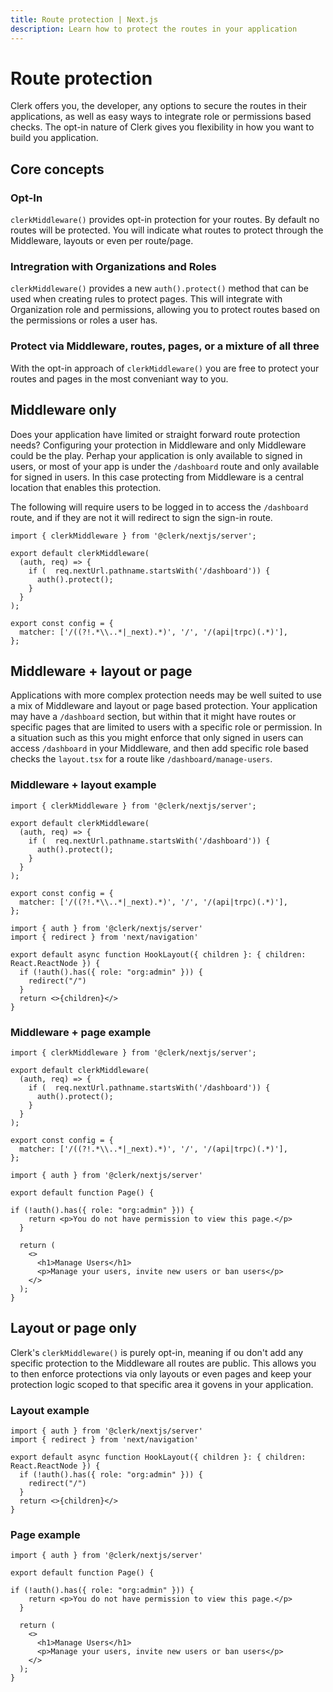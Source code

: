 ```yaml
---
title: Route protection | Next.js
description: Learn how to protect the routes in your application 
---
```


# Route protection

Clerk offers you, the developer, any options to secure the routes in their applications, as well as easy ways to integrate role or permissions based checks. The opt-in nature of Clerk gives you flexibility in how you want to build you application.


## Core concepts

### Opt-In 

`clerkMiddleware()` provides opt-in protection for your routes. By default no routes will be protected. You will indicate what routes to protect through the Middleware, layouts or even per route/page. 

### Intregration with Organizations and Roles

`clerkMiddleware()` provides a new `auth().protect()` method that can be used when creating rules to protect pages. This will integrate with Organization role and permissions, allowing you to protect routes based on the permissions or roles a user has.

### Protect via Middleware, routes, pages, or a mixture of all three

With the opt-in approach of `clerkMiddleware()` you are free to protect your routes and pages in the most conveniant way to you.


## Middleware only

Does your application have limited or straight forward route protection needs? Configuring your protection in Middleware and only Middleware could be the play. Perhap your application is only available to signed in users, or most of your app is under the `/dashboard` route and only available for signed in users. In this case protecting from Middleware is a central location that enables this protection.

The following will require users to be logged in to access the `/dashboard` route, and if they are not it will redirect to sign the sign-in route.

```tsx filename="app/src/middleware.ts"
import { clerkMiddleware } from '@clerk/nextjs/server';

export default clerkMiddleware(
  (auth, req) => {
    if (  req.nextUrl.pathname.startsWith('/dashboard')) {
      auth().protect();
    }
  }
);

export const config = {
  matcher: ['/((?!.*\\..*|_next).*)', '/', '/(api|trpc)(.*)'],
};
```

## Middleware + layout or page

Applications with more complex protection needs may be well suited to use a mix of Middleware and layout or page based protection. Your application may have a `/dashboard` section, but within that it might have routes or specific pages that are limited to users with a specific role or permission. In a situation such as this you might enforce that only signed in users can access `/dashboard` in your Middleware, and then add specific role based checks the `layout.tsx` for a route like `/dashboard/manage-users`.

### Middleware + layout example

```tsx filename="app/src/middleware.ts"
import { clerkMiddleware } from '@clerk/nextjs/server';

export default clerkMiddleware(
  (auth, req) => {
    if (  req.nextUrl.pathname.startsWith('/dashboard')) {
      auth().protect();
    }
  }
);

export const config = {
  matcher: ['/((?!.*\\..*|_next).*)', '/', '/(api|trpc)(.*)'],
};
```

```tsx filename="app/src/dashboard/manage-users/layout.tsx" 
import { auth } from '@clerk/nextjs/server'
import { redirect } from 'next/navigation'

export default async function HookLayout({ children }: { children: React.ReactNode }) {
  if (!auth().has({ role: "org:admin" })) {
    redirect("/")
  }
  return <>{children}</>
}
```

### Middleware + page example

```tsx filename="app/src/middleware.ts"
import { clerkMiddleware } from '@clerk/nextjs/server';

export default clerkMiddleware(
  (auth, req) => {
    if (  req.nextUrl.pathname.startsWith('/dashboard')) {
      auth().protect();
    }
  }
);

export const config = {
  matcher: ['/((?!.*\\..*|_next).*)', '/', '/(api|trpc)(.*)'],
};
```

```tsx filename="app/src/dashboard/manage-users/page.tsx" 
import { auth } from '@clerk/nextjs/server'

export default function Page() {

if (!auth().has({ role: "org:admin" })) {
    return <p>You do not have permission to view this page.</p>
  }

  return (
    <>
      <h1>Manage Users</h1>
      <p>Manage your users, invite new users or ban users</p>
    </>
  );
}
```

## Layout or page only

Clerk's `clerkMiddleware()` is purely opt-in, meaning if ou don't add any specific protection to the Middleware all routes are public. This allows you to then enforce protections via only layouts or even pages and keep your protection logic scoped to that specific area it govens in your application.


### Layout example

```tsx filename="app/src/dashboard/manage-users/layout.tsx" 
import { auth } from '@clerk/nextjs/server'
import { redirect } from 'next/navigation'

export default async function HookLayout({ children }: { children: React.ReactNode }) {
  if (!auth().has({ role: "org:admin" })) {
    redirect("/")
  }
  return <>{children}</>
}
```

### Page example

```tsx filename="app/src/dashboard/manage-users/page.tsx" 
import { auth } from '@clerk/nextjs/server'

export default function Page() {

if (!auth().has({ role: "org:admin" })) {
    return <p>You do not have permission to view this page.</p>
  }

  return (
    <>
      <h1>Manage Users</h1>
      <p>Manage your users, invite new users or ban users</p>
    </>
  );
}
```

